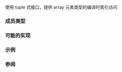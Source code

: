 {{cpp/title|tuple_element{{small|&lt;std::array&gt;}}}}
{{cpp/container/array/navbar}}
{{dcl begin}}
{{dcl header|array}}
{{dcl|since=c++11|1=
template&lt; std::size_t I, class T, std::size_t N &gt;
struct tuple_element&lt; I, std::array&lt;T, N&gt; &gt;;
}}
{{dcl end}}

使用 tuple 式接口，提供 array 元素类型的编译时索引访问

===成员类型===
{{dsc begin}}
{{dsc hitem | 成员类型 | 定义}}
{{dsc | type | array 的元素类型}}
{{dsc end}}

===可能的实现===
{{eq fun
|1=
template&lt;std::size_t I, class T&gt;
struct tuple_element;

template&lt;std::size_t I, class T, std::size_t N&gt;
struct tuple_element&lt;I, std::array&lt;T,N&gt;&gt;
{
    using type = T;
};
}}

===示例===
{{example
|code=
#include &lt;array&gt;
#include &lt;tuple&gt;
#include &lt;type_traits&gt;

int main()
{
    // 定义 array 并获取位于位置 0 的元素类型
    std::array&lt;int, 10&gt; data{0, 1, 2, 3, 4, 5, 6, 7, 8, 9};
    using T = std::tuple_element&lt;0, decltype(data)&gt;::type; // int
    static_assert(std::is_same_v&lt;T, int&gt;);

    const auto const_data = data;
    using CT = std::tuple_element&lt;0, decltype(const_data)&gt;::type; // const int

    // tuple_element 的结果取决于 tuple 式类型的 cv 限定
    static_assert(!std::is_same_v&lt;T, CT&gt;);
    static_assert(std::is_same_v&lt;CT, const int&gt;);
}
}}

===参阅===
{{dsc begin}}
{{dsc inc|cpp/language/dsc structured binding}}
{{dsc inc|cpp/utility/tuple/dsc tuple_element}}
{{dsc inc|cpp/utility/pair/dsc tuple_element}}
{{dsc end}}

{{langlinks|de|en|es|fr|it|ja|pt|ru}}